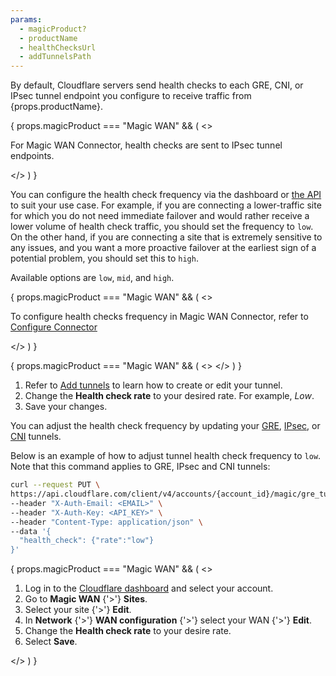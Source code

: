 ```yaml
---
params:
  - magicProduct?
  - productName
  - healthChecksUrl
  - addTunnelsPath
---
```



By default, Cloudflare servers send <GlossaryTooltip term="tunnel health-check" link={props.healthChecksUrl}>health checks</GlossaryTooltip> to each <GlossaryTooltip term="GRE tunnel">GRE</GlossaryTooltip>, CNI, or <GlossaryTooltip term="IPsec tunnel">IPsec</GlossaryTooltip> tunnel endpoint you configure to receive traffic from {props.productName}.

{ props.magicProduct === "Magic WAN" && (
  <>
		<p>For Magic WAN Connector, health checks are sent to IPsec tunnel endpoints.</p>
  </>
  )
}

You can configure the health check frequency via the dashboard or [the API](/api/resources/magic_transit/subresources/gre_tunnels/methods/update/) to suit your use case. For example, if you are connecting a lower-traffic site for which you do not need immediate failover and would rather receive a lower volume of health check traffic, you should set the frequency to `low`. On the other hand, if you are connecting a site that is extremely sensitive to any issues, and you want a more proactive failover at the earliest sign of a potential problem, you should set this to `high`.

Available options are `low`, `mid`, and `high`.

{ props.magicProduct === "Magic WAN" && (
  <>
		<p>To configure health checks frequency in Magic WAN Connector, refer to <a href="#configure-connector">Configure Connector</a></p>
  </>
  )
}

{ props.magicProduct === "Magic WAN" && (
  <>
		<AnchorHeading depth={2} title="Manual configuration" />
  </>
  )
}

<Tabs syncKey="dashPlusAPI"> <TabItem label="Dashboard">

1. Refer to <a href={props.addTunnelsPath}>Add tunnels</a> to learn how to create or edit your tunnel.
2. Change the **Health check rate** to your desired rate. For example, _Low_.
3. Save your changes.

</TabItem> <TabItem label="API">

You can adjust the health check frequency by updating your [GRE](/api/resources/magic_transit/subresources/gre_tunnels/methods/update/), [IPsec](/api/resources/magic_transit/subresources/ipsec_tunnels/methods/update/), or [CNI](/api/resources/magic_transit/subresources/cf_interconnects/methods/update/) tunnels.

Below is an example of how to adjust tunnel health check frequency to `low`. Note that this command applies to GRE, IPsec and CNI tunnels:

```bash
curl --request PUT \
https://api.cloudflare.com/client/v4/accounts/{account_id}/magic/gre_tunnels/{tunnel_id} \
--header "X-Auth-Email: <EMAIL>" \
--header "X-Auth-Key: <API_KEY>" \
--header "Content-Type: application/json" \
--data '{
  "health_check": {"rate":"low"}
}'
```

</TabItem> </Tabs>

{ props.magicProduct === "Magic WAN" && (
  <>
		<AnchorHeading depth={2} title="Configure Connector" />
		<ol><li>Log in to the <a href='https://dash.cloudflare.com/'>Cloudflare dashboard</a> and select your account.</li><li>Go to <strong>Magic WAN</strong> {'>'} <strong>Sites</strong>.</li><li>Select your site {'>'} <strong>Edit</strong>.</li><li>In <strong>Network</strong> {'>'} <strong>WAN configuration</strong> {'>'} select your WAN {'>'} <strong>Edit</strong>.</li><li>Change the <strong>Health check rate</strong> to your desire rate.</li><li>Select <strong>Save</strong>.</li></ol>
  </>
  )
}